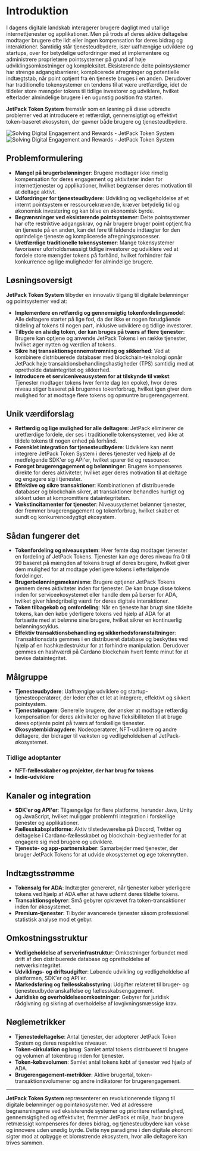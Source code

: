 
# Introduktion

I dagens digitale landskab interagerer brugere dagligt med utallige internettjenester og applikationer. Men på trods af deres aktive deltagelse modtager brugere ofte lidt eller ingen kompensation for deres bidrag og interaktioner. Samtidig står tjenesteudbydere, især uafhængige udviklere og startups, over for betydelige udfordringer med at implementere og administrere proprietære pointsystemer på grund af høje udviklingsomkostninger og kompleksitet. Eksisterende delte pointsystemer har strenge adgangsbarrierer, komplicerede afregninger og potentielle indtægtstab, når point optjent fra én tjeneste bruges i en anden. Derudover har traditionelle tokensystemer en tendens til at være uretfærdige, idet de tildeler store mængder tokens til tidlige investorer og udviklere, hvilket efterlader almindelige brugere i en ugunstig position fra starten.

**JetPack Token System** fremstår som en løsning på disse udbredte problemer ved at introducere et retfærdigt, gennemsigtigt og effektivt token-baseret økosystem, der gavner både brugere og tjenesteudbydere.

<Image src="/images/en/intro.svg" alt="Solving Digital Engagement and Rewards - JetPack Token System" width={700} height={534} className="dark:hidden"/>
<Image src="/images/en/intro-dark.svg" alt="Solving Digital Engagement and Rewards - JetPack Token System" width={700} height={534} className="hidden dark:block"/>

## Problemformulering

- **Mangel på brugerbelønninger**: Brugere modtager ikke rimelig kompensation for deres engagement og aktiviteter inden for internettjenester og applikationer, hvilket begrænser deres motivation til at deltage aktivt.
- **Udfordringer for tjenesteudbydere**: Udvikling og vedligeholdelse af et internt pointsystem er ressourcekrævende, kræver betydelig tid og økonomisk investering og kan blive en økonomisk byrde.
- **Begrænsninger ved eksisterende pointsystemer**: Delte pointsystemer har ofte restriktive adgangskrav, og når brugere bruger point optjent fra én tjeneste på en anden, kan det føre til faldende indtægter for den oprindelige tjeneste og komplicerede afregningsprocesser.
- **Uretfærdige traditionelle tokensystemer**: Mange tokensystemer favoriserer uforholdsmæssigt tidlige investorer og udviklere ved at fordele store mængder tokens på forhånd, hvilket forhindrer fair konkurrence og lige muligheder for almindelige brugere.

## Løsningsoversigt

**JetPack Token System** tilbyder en innovativ tilgang til digitale belønninger og pointsystemer ved at:

- **Implementere en retfærdig og gennemsigtig tokenfordelingsmodel**: Alle deltagere starter på lige fod, da der ikke er nogen forudgående tildeling af tokens til nogen part, inklusive udviklere og tidlige investorer.
- **Tilbyde en alsidig token, der kan bruges på tværs af flere tjenester**: Brugere kan optjene og anvende JetPack Tokens i en række tjenester, hvilket øger nytten og værdien af tokens.
- **Sikre høj transaktionsgennemstrømning og sikkerhed**: Ved at kombinere distribuerede databaser med blockchain-teknologi opnår JetPack høje transaktionsbehandlingshastigheder (TPS) samtidig med at opretholde dataintegritet og sikkerhed.
- **Introducere et serviceniveausystem for at tilskynde til vækst**: Tjenester modtager tokens hver femte dag (en epoke), hvor deres niveau stiger baseret på brugernes tokenforbrug, hvilket igen giver dem mulighed for at modtage flere tokens og opmuntre brugerengagement.

## Unik værdiforslag

- **Retfærdig og lige mulighed for alle deltagere**: JetPack eliminerer de uretfærdige fordele, der ses i traditionelle tokensystemer, ved ikke at tildele tokens til nogen enhed på forhånd.
- **Forenklet integration for tjenesteudbydere**: Udviklere kan nemt integrere JetPack Token System i deres tjenester ved hjælp af de medfølgende SDK'er og API'er, hvilket sparer tid og ressourcer.
- **Forøget brugerengagement og belønninger**: Brugere kompenseres direkte for deres aktiviteter, hvilket øger deres motivation til at deltage og engagere sig i tjenester.
- **Effektive og sikre transaktioner**: Kombinationen af distribuerede databaser og blockchain sikrer, at transaktioner behandles hurtigt og sikkert uden at kompromittere dataintegriteten.
- **Vækstincitamenter for tjenester**: Niveausystemet belønner tjenester, der fremmer brugerengagement og tokenforbrug, hvilket skaber et sundt og konkurrencedygtigt økosystem.

## Sådan fungerer det

- **Tokenfordeling og niveausystem**: Hver femte dag modtager tjenester en fordeling af JetPack Tokens. Tjenester kan øge deres niveau fra 0 til 99 baseret på mængden af tokens brugt af deres brugere, hvilket giver dem mulighed for at modtage yderligere tokens i efterfølgende fordelinger.
- **Brugerbelønningsmekanisme**: Brugere optjener JetPack Tokens gennem deres aktiviteter inden for tjenester. De kan bruge disse tokens inden for serviceøkosystemet eller handle dem på børser for ADA, hvilket giver håndgribelig værdi for deres digitale interaktioner.
- **Token tilbagekøb og omfordeling**: Når en tjeneste har brugt sine tildelte tokens, kan den købe yderligere tokens ved hjælp af ADA for at fortsætte med at belønne sine brugere, hvilket sikrer en kontinuerlig belønningscyklus.
- **Effektiv transaktionsbehandling og sikkerhedsforanstaltninger**: Transaktionsdata gemmes i en distribueret database og beskyttes ved hjælp af en hashkædestruktur for at forhindre manipulation. Derudover gemmes en hashværdi på Cardano blockchain hvert femte minut for at bevise dataintegritet.

## Målgruppe

- **Tjenesteudbydere**: Uafhængige udviklere og startup-tjenesteoperatører, der leder efter et let at integrere, effektivt og sikkert pointsystem.
- **Tjenestebrugere**: Generelle brugere, der ønsker at modtage retfærdig kompensation for deres aktiviteter og have fleksibiliteten til at bruge deres optjente point på tværs af forskellige tjenester.
- **Økosystembidragydere**: Nodeoperatører, NFT-udlånere og andre deltagere, der bidrager til væksten og vedligeholdelsen af JetPack-økosystemet.

### Tidlige adoptanter

- **NFT-fællesskaber og projekter, der har brug for tokens**
- **Indie-udviklere**

## Kanaler og integration

- **SDK'er og API'er**: Tilgængelige for flere platforme, herunder Java, Unity og JavaScript, hvilket muliggør problemfri integration i forskellige tjenester og applikationer.
- **Fællesskabsplatforme**: Aktiv tilstedeværelse på Discord, Twitter og deltagelse i Cardano-fællesskabet og blockchain-begivenheder for at engagere sig med brugere og udviklere.
- **Tjeneste- og app-partnerskaber**: Samarbejder med tjenester, der bruger JetPack Tokens for at udvide økosystemet og øge tokennytten.

## Indtægtsstrømme

- **Tokensalg for ADA**: Indtægter genereret, når tjenester køber yderligere tokens ved hjælp af ADA efter at have udtømt deres tildelte tokens.
- **Transaktionsgebyrer**: Små gebyrer opkrævet fra token-transaktioner inden for økosystemet.
- **Premium-tjenester**: Tilbyder avancerede tjenester såsom professionel statistisk analyse mod et gebyr.

## Omkostningsstruktur

- **Vedligeholdelse af serverinfrastruktur**: Omkostninger forbundet med drift af den distribuerede database og opretholdelse af netværksintegritet.
- **Udviklings- og driftsudgifter**: Løbende udvikling og vedligeholdelse af platformen, SDK'er og API'er.
- **Markedsføring og fællesskabsstyring**: Udgifter relateret til bruger- og tjenesteudbyderanskaffelse og fællesskabsengagement.
- **Juridiske og overholdelsesomkostninger**: Gebyrer for juridisk rådgivning og sikring af overholdelse af lovgivningsmæssige krav.

## Nøglemetrikker

- **Tjenestedeltagelse**: Antal tjenester, der adopterer JetPack Token System og deres respektive niveauer.
- **Token-cirkulation og brug**: Samlet antal tokens distribueret til brugere og volumen af tokenbrug inden for tjenester.
- **Token-købsvolumen**: Samlet antal tokens købt af tjenester ved hjælp af ADA.
- **Brugerengagement-metrikker**: Aktive brugertal, token-transaktionsvolumener og andre indikatorer for brugerengagement.

---

**JetPack Token System** repræsenterer en revolutionerende tilgang til digitale belønninger og pointøkosystemer. Ved at adressere begrænsningerne ved eksisterende systemer og prioritere retfærdighed, gennemsigtighed og effektivitet, fremmer JetPack et miljø, hvor brugere retmæssigt kompenseres for deres bidrag, og tjenesteudbydere kan vokse og innovere uden unødig byrde. Dette nye paradigme i den digitale økonomi sigter mod at opbygge et blomstrende økosystem, hvor alle deltagere kan trives sammen.